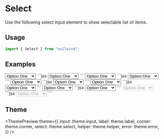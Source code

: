 

<Meta
  title="Select"
  description="Use the following select input element to show selectable list of items."
/>

# Select

Use the following select input element to show selectable list of items.

## Usage

```jsx
import { Select } from "nullwind";
```

## Examples

<Playground title="Default">
  <Playground.Preview>
    <Select>
      <option value="0">Option One</option>
      <option value="1">Option Two</option>
      <option value="2">Option Three</option>
    </Select>
  </Playground.Preview>
  <Playground.Code>
    ```jsx
    <Select>
      <option value="0">Option One</option>
      <option value="1">Option Two</option>
      <option value="2">Option Three</option>
    </Select>
    ```
  </Playground.Code>
</Playground>

<Playground title="With label">
  <Playground.Preview>
    <Select label="Some label here" required>
      <option value="0">Option One</option>
      <option value="1">Option Two</option>
      <option value="2">Option Three</option>
    </Select>
  </Playground.Preview>
  <Playground.Code>
    ```jsx
    <Select label="Some label here" required>
      <option value="0">Option One</option>
      <option value="1">Option Two</option>
      <option value="2">Option Three</option>
    </Select>
    ```
  </Playground.Code>
</Playground>

<Playground title="With corner">
  <Playground.Preview>
    <Select label="Some label here" corner="This is a corner">
      <option value="0">Option One</option>
      <option value="1">Option Two</option>
      <option value="2">Option Three</option>
    </Select>
  </Playground.Preview>
  <Playground.Code>
    ```jsx
    <Select label="Some label here">
      <option value="0">Option One</option>
      <option value="1">Option Two</option>
      <option value="2">Option Three</option>
    </Select>
    ```
  </Playground.Code>
</Playground>

<Playground title="With helper">
  <Playground.Preview>
    <Select label="Some label here" helper="This is a helper">
      <option value="0">Option One</option>
      <option value="1">Option Two</option>
      <option value="2">Option Three</option>
    </Select>
  </Playground.Preview>
  <Playground.Code>
    ```jsx
    <Select label="Some label here" helper="This is a helper">
      <option value="0">Option One</option>
      <option value="1">Option Two</option>
      <option value="2">Option Three</option>
    </Select>
    ```
  </Playground.Code>
</Playground>

<Playground title="With validation error">
  <Playground.Preview>
    <Select label="Some label here" error="This a error message">
      <option value="0">Option One</option>
      <option value="1">Option Two</option>
      <option value="2">Option Three</option>
    </Select>
  </Playground.Preview>
  <Playground.Code>
    ```jsx
    <Select label="Some label here" error="This a error message">
      <option value="0">Option One</option>
      <option value="1">Option Two</option>
      <option value="2">Option Three</option>
    </Select>
    ```
  </Playground.Code>
</Playground>

<Playground title="Disabled">
  <Playground.Preview>
    <Select label="Some label here" disabled>
      <option value="0">Option One</option>
      <option value="1">Option Two</option>
      <option value="2">Option Three</option>
    </Select>
  </Playground.Preview>
  <Playground.Code>
    ```jsx
    <Select label="Some label here" disabled>
      <option value="0">Option One</option>
      <option value="1">Option Two</option>
      <option value="2">Option Three</option>
    </Select>
    ```
  </Playground.Code>
</Playground>

## Theme

<ThemePreview
  theme={{
    input: theme.input,
    label: theme.label,
    corner: theme.corner,
    select: theme.select,
    helper: theme.helper,
    error: theme.error,
  }}
/>
